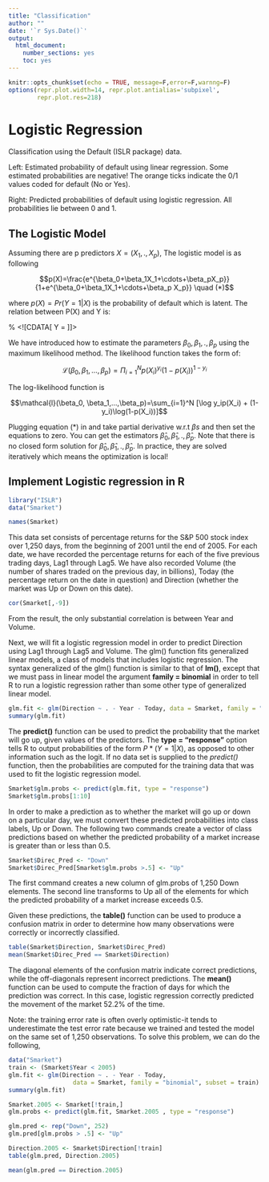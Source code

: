 ---
title: "Classification"
author: ""
date: '`r Sys.Date()`'
output: 
  html_document: 
    number_sections: yes
    toc: yes
---

```{r setup, include=FALSE}
knitr::opts_chunk$set(echo = TRUE, message=F,error=F,warnng=F)
options(repr.plot.width=14, repr.plot.antialias='subpixel',
        repr.plot.res=218)
```

# Logistic Regression

Classification using the Default (ISLR package) data. 

Left: Estimated probability of default using linear regression. Some estimated probabilities are negative! The orange ticks indicate the 0/1 values coded for default (No or Yes). 

Right: Predicted probabilities of default using logistic regression. All probabilities lie between 0 and 1.

## The Logistic Model

Assuming there are p predictors $X=(X_1,.,X_p)$, The logistic model is as following

$$p(X)=\frac{e^{\beta_0+\beta_1X_1+\cdots+\beta_pX_p}} {1+e^{\beta_0+\beta_1X_1+\cdots+\beta_p X_p}} \quad (*)$$

where $p(X)= Pr(Y=1|X)$ is the probability of default which is latent. The relation between P(X) and Y is:

% <![CDATA[
Y = \begin{cases}
1, \quad p(X) \geq 0.5 \\
0,  \quad p(X) < 0.5 \\
\end{cases} %]]>

  We have introduced how to estimate the parameters $\beta_0, \beta_1,.,\beta_p$ using the maximum likelihood method. The likelihood function takes the form of: 
  
$$\mathcal{L}(\beta_0, \beta_1,...,\beta_p)=\Pi_{i=1}^N p(X_i)^{y_i}(1-p(X_i))^{1-y_i}$$

The log-likelihood function is

$$\mathcal{l}(\beta_0, \beta_1,...,\beta_p)=\sum_{i=1}^N [\log y_ip(X_i) + (1-y_i)\log(1-p(X_i))]$$

  Plugging equation (*) in and take partial derivative w.r.t $\beta s$ and then set the equations to zero. You can get the estimators $\hat{\beta}_0, \hat{\beta}_1,.,\hat{\beta}_p$. Note that there is no closed form solution for $\hat{\beta}_0, \hat{\beta}_1,.,\hat{\beta}_p$. In practice, they are solved iteratively which means the optimization is local!
  
## Implement Logistic regression in R

```{r}
library("ISLR")
data("Smarket")

names(Smarket)
```

This data set consists of percentage returns for the S&P 500 stock index over 1,250 days, from the beginning of 2001 until the end of 2005. For each date, we have recorded the percentage returns for each of the five previous trading days, Lag1 through Lag5. We have also recorded Volume (the number of shares traded on the previous day, in billions), Today (the percentage return on the date in question) and Direction (whether the market was Up or Down on this date).

```{r}
cor(Smarket[,-9])
```

From the result, the only substantial correlation is between Year and Volume.

Next, we will fit a logistic regression model in order to predict Direction using Lag1 through Lag5 and Volume. The glm() function fits generalized linear models, a class of models that includes logistic regression. The syntax generalized of the glm() function is similar to that of **lm()**, except that we must pass in linear model the argument **family = binomial** in order to tell R to run a logistic regression rather than some other type of generalized linear model.

```{r}
glm.fit <- glm(Direction ~ . - Year - Today, data = Smarket, family = "binomial")
summary(glm.fit)
```

The **predict()** function can be used to predict the probability that the market will go up, given values of the predictors. The **type = "response"** option tells R to output probabilities of the form $P*(Y=1|X)$, as opposed to other information such as the logit. If no data set is supplied to the *predict()* function, then the probabilities are computed for the training data that was used to fit the logistic regression model.

```{r}
Smarket$glm.probs <- predict(glm.fit, type = "response")
Smarket$glm.probs[1:10]
```

In order to make a prediction as to whether the market will go up or down on a particular day, we must convert these predicted probabilities into class labels, Up or Down. The following two commands create a vector of class predictions based on whether the predicted probability of a market increase is greater than or less than 0.5.

```{r}
Smarket$Direc_Pred <- "Down"
Smarket$Direc_Pred[Smarket$glm.probs >.5] <- "Up"
```

The first command creates a new column of glm.probs of 1,250 Down elements. The second line transforms to Up all of the elements for which the predicted probability of a market increase exceeds 0.5.

Given these predictions, the **table()** function can be used to produce a confusion matrix in order to determine how many observations were correctly or incorrectly classified.

```{r}
table(Smarket$Direction, Smarket$Direc_Pred)
mean(Smarket$Direc_Pred == Smarket$Direction)
```

The diagonal elements of the confusion matrix indicate correct predictions, while the off-diagonals represent incorrect predictions. The **mean()** function can be used to compute the fraction of days for which the prediction was correct. In this case, logistic regression correctly predicted the movement of the market 52.2% of the time.

Note: the training error rate is often overly optimistic-it tends to underestimate the test error rate because we trained and tested the model on the same set of 1,250 observations. To solve this problem, we can do the following,

```{r}
data("Smarket")
train <- (Smarket$Year < 2005)
glm.fit <- glm(Direction ~ . - Year - Today,
                  data = Smarket, family = "binomial", subset = train)
summary(glm.fit)

Smarket.2005 <- Smarket[!train,]
glm.probs <- predict(glm.fit, Smarket.2005 , type = "response")

glm.pred <- rep("Down", 252)
glm.pred[glm.probs > .5] <- "Up"

Direction.2005 <- Smarket$Direction[!train]
table(glm.pred, Direction.2005)

mean(glm.pred == Direction.2005)
```
